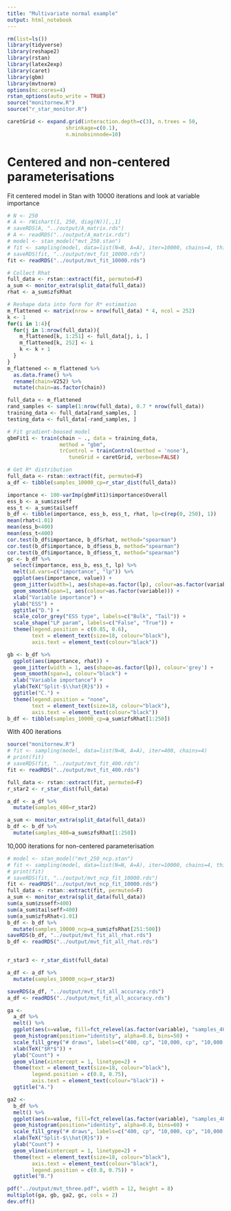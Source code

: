 ```yaml
---
title: "Multivariate normal example"
output: html_notebook
---
```


```r
rm(list=ls())
library(tidyverse)
library(reshape2)
library(rstan)
library(latex2exp)
library(caret)
library(gbm)
library(mvtnorm)
options(mc.cores=4)
rstan_options(auto_write = TRUE)
source("monitornew.R")
source("r_star_monitor.R")

caretGrid <- expand.grid(interaction.depth=c(3), n.trees = 50,
                   shrinkage=c(0.1),
                   n.minobsinnode=10)
```

# Centered and non-centered parameterisations
Fit centered model in Stan with 10000 iterations and look at variable importance
```r
# N <- 250
# A <- rWishart(1, 250, diag(N))[,,1]
# saveRDS(A, "../output/A_matrix.rds")
# A <- readRDS("../output/A_matrix.rds")
# model <- stan_model("mvt_250.stan")
# fit <- sampling(model, data=list(N=N, A=A), iter=10000, chains=4, thin=5)
# saveRDS(fit, "../output/mvt_fit_10000.rds")
fit <- readRDS("../output/mvt_fit_10000.rds")

# Collect Rhat
full_data <- rstan::extract(fit, permuted=F)
a_sum <- monitor_extra(split_data(full_data))
rhat <- a_sum$zfsRhat

# Reshape data into form for R* estimation
m_flattened <- matrix(nrow = nrow(full_data) * 4, ncol = 252)
k <- 1
for(i in 1:4){
  for(j in 1:nrow(full_data)){
    m_flattened[k, 1:251] <- full_data[j, i, ]
    m_flattened[k, 252] <- i
    k <- k + 1
  }
}
m_flattened <- m_flattened %>% 
  as.data.frame() %>% 
  rename(chain=V252) %>% 
  mutate(chain=as.factor(chain))

full_data <- m_flattened
rand_samples <- sample(1:nrow(full_data), 0.7 * nrow(full_data))
training_data <- full_data[rand_samples, ]
testing_data <- full_data[-rand_samples, ]

# Fit gradient-boosed model
gbmFit1 <- train(chain ~ ., data = training_data, 
                 method = "gbm",
                 trControl = trainControl(method = 'none'), 
                    tuneGrid = caretGrid, verbose=FALSE)

# Get R* distribution
full_data <- rstan::extract(fit, permuted=F)
a_df <- tibble(samples_10000_cp=r_star_dist(full_data))

importance <- 100-varImp(gbmFit1)$importance$Overall
ess_b <- a_sum$zsseff
ess_t <- a_sum$tailseff
b_df <- tibble(importance, ess_b, ess_t, rhat, lp=c(rep(0, 250), 1))
mean(rhat<1.01)
mean(ess_b<400)
mean(ess_t<400)
cor.test(b_df$importance, b_df$rhat, method="spearman")
cor.test(b_df$importance, b_df$ess_b, method="spearman")
cor.test(b_df$importance, b_df$ess_t, method="spearman")
gc <- b_df %>%
  select(importance, ess_b, ess_t, lp) %>% 
  melt(id.vars=c("importance", "lp")) %>% 
  ggplot(aes(importance, value)) +
  geom_jitter(width=1, aes(shape=as.factor(lp), colour=as.factor(variable))) +
  geom_smooth(span=1, aes(colour=as.factor(variable))) +
  xlab("Variable importance") +
  ylab("ESS") +
  ggtitle("D.") +
  scale_color_grey("ESS type", labels=c("Bulk", "Tail")) +
  scale_shape("LP param", labels=c("False", "True")) +
  theme(legend.position = c(0.85, 0.6),
        text = element_text(size=18, colour="black"),
        axis.text = element_text(colour="black"))

gb <- b_df %>%
  ggplot(aes(importance, rhat)) +
  geom_jitter(width = 1, aes(shape=as.factor(lp)), colour='grey') +
  geom_smooth(span=1, colour="black") +
  xlab("Variable importance") +
  ylab(TeX("Split-$\\hat{R}$")) +
  ggtitle("C.") +
  theme(legend.position = "none",
        text = element_text(size=18, colour="black"),
        axis.text = element_text(colour="black"))
b_df <- tibble(samples_10000_cp=a_sum$zfsRhat[1:250])
```

With 400 iterations
```r
source("monitornew.R")
# fit <- sampling(model, data=list(N=N, A=A), iter=400, chains=4)
# print(fit)
# saveRDS(fit, "../output/mvt_fit_400.rds")
fit <- readRDS("../output/mvt_fit_400.rds")

full_data <- rstan::extract(fit, permuted=F)
r_star2 <- r_star_dist(full_data)

a_df <- a_df %>%
  mutate(samples_400=r_star2)

a_sum <- monitor_extra(split_data(full_data))
b_df <- b_df %>%
  mutate(samples_400=a_sum$zfsRhat[1:250])
```

10,000 iterations for non-centered parameterisation
```r
# model <- stan_model("mvt_250_ncp.stan")
# fit <- sampling(model, data=list(N=N, A=A), iter=10000, chains=4, thin=5)
# print(fit)
# saveRDS(fit, "../output/mvt_ncp_fit_10000.rds")
fit <- readRDS("../output/mvt_ncp_fit_10000.rds")
full_data <- rstan::extract(fit, permuted=F)
a_sum <- monitor_extra(split_data(full_data))
sum(a_sum$zsseff>400)
sum(a_sum$tailseff>400)
sum(a_sum$zfsRhat<1.01)
b_df <- b_df %>%
  mutate(samples_10000_ncp=a_sum$zfsRhat[251:500])
saveRDS(b_df, "../output/mvt_fit_all_rhat.rds")
b_df <- readRDS("../output/mvt_fit_all_rhat.rds")


r_star3 <- r_star_dist(full_data)

a_df <- a_df %>%
  mutate(samples_10000_ncp=r_star3)

saveRDS(a_df, "../output/mvt_fit_all_accuracy.rds")
a_df <- readRDS("../output/mvt_fit_all_accuracy.rds")

ga <- 
  a_df %>% 
  melt() %>% 
  ggplot(aes(x=value, fill=fct_relevel(as.factor(variable), "samples_400", "samples_10000_cp", "samples_10000_ncp"))) +
  geom_histogram(position="identity", alpha=0.8, bins=50) +
  scale_fill_grey("# draws", labels=c("400, cp", "10,000, cp", "10,000, ncp")) +
  xlab(TeX("$R*$")) +
  ylab("Count") +
  geom_vline(xintercept = 1, linetype=2) +
  theme(text = element_text(size=18, colour="black"),
        legend.position = c(0.8, 0.75),
        axis.text = element_text(colour="black")) +
  ggtitle("A.")

ga2 <- 
  b_df %>% 
  melt() %>% 
  ggplot(aes(x=value, fill=fct_relevel(as.factor(variable), "samples_400", "samples_10000_cp", "samples_10000_ncp"))) +
  geom_histogram(position="identity", alpha=0.8, bins=60) +
  scale_fill_grey("# draws", labels=c("400, cp", "10,000, cp", "10,000, ncp")) +
  xlab(TeX("Split-$\\hat{R}$")) +
  ylab("Count") +
  geom_vline(xintercept = 1, linetype=2) +
  theme(text = element_text(size=18, colour="black"),
        axis.text = element_text(colour="black"),
        legend.position = c(0.8, 0.75)) +
  ggtitle("B.")

pdf("../output/mvt_three.pdf", width = 12, height = 8)
multiplot(ga, gb, ga2, gc, cols = 2)
dev.off()
```

